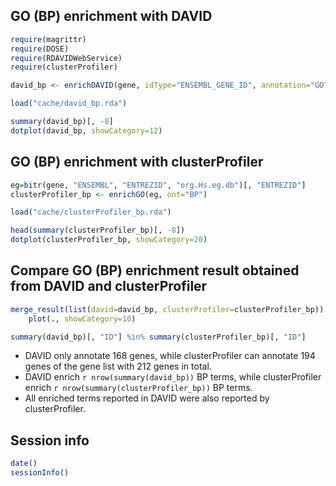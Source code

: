 ## GO (BP) enrichment with DAVID

```r
require(magrittr)
require(DOSE)
require(RDAVIDWebService)
require(clusterProfiler)
```

```r
david_bp <- enrichDAVID(gene, idType="ENSEMBL_GENE_ID", annotation="GOTERM_BP_ALL", david.user="gcyu@connect.hku.hk")
```

```r
load("cache/david_bp.rda")
```

```r
summary(david_bp)[, -8]
dotplot(david_bp, showCategory=12)
```

## GO (BP) enrichment with clusterProfiler

```r
eg=bitr(gene, "ENSEMBL", "ENTREZID", "org.Hs.eg.db")[, "ENTREZID"]
clusterProfiler_bp <- enrichGO(eg, ont="BP")
```

```r
load("cache/clusterProfiler_bp.rda")
```

```r
head(summary(clusterProfiler_bp)[, -8])
dotplot(clusterProfiler_bp, showCategory=20)
```


## Compare GO (BP) enrichment result obtained from DAVID and clusterProfiler
```r
merge_result(list(david=david_bp, clusterProfiler=clusterProfiler_bp)) %>%
    plot(., showCategory=10)
```

```r
summary(david_bp)[, "ID"] %in% summary(clusterProfiler_bp)[, "ID"]
```

+ DAVID only annotate 168 genes, while clusterProfiler can annotate 194 genes of the gene list with 212 genes in total.
+ DAVID enrich `r nrow(summary(david_bp))` BP terms, while clusterProfiler enrich `r nrow(summary(clusterProfiler_bp))` BP terms.
+ All enriched terms reported in DAVID were also reported by clusterProfiler. 


## Session info
```r
date()
sessionInfo()
```
